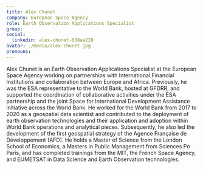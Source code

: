 ```yaml
---
title: Alex Chunet
company: European Space Agency
role: Earth Observation Applications Specialist
group:
social:
  linkedin: alex-chunet-038aa228
avatar: ./media/alex-chunet.jpg
pronouns:
---
```

Alex Chunet is an Earth Observation Applications Specialist at the European Space Agency working on partnerships with International Financial Institutions and collaboration between Europe and Africa. Previously, he was the ESA representative to the World Bank, hosted at GFDRR, and supported the coordination of collaborative activities under the ESA partnership and the joint Space for International Development Assistance initiative across the World Bank. He worked for the World Bank from 2017 to 2020 as a geospatial data scientist and contributed to the deployment of earth observation technologies and their application and adoption within World Bank operations and analytical pieces. Subsequently, he also led the development of the first geospatial strategy of the Agence Française de Développement (AFD). He holds a Master of Science from the London School of Economics, a Masters in Public Management from Sciences Po Paris, and has completed trainings from the MIT, the French Space Agency, and EUMETSAT in Data Science and Earth Observation technologies.